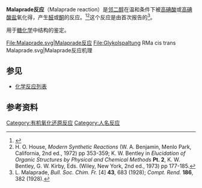 '''Malaprade反应'''（Malaprade reaction）是[[邻二醇|邻二醇]]在温和条件下被[[高碘酸|高碘酸]]或[[高碘酸盐|高碘酸盐]]氧化得，产生[[醛|醛]]或[[酮|酮]]的{{le|二醇裂解|Glycol cleavage}}反应。<ref>{{cite book|title= Comprehensive Organic Name Reactions and Reagents| chapter= 406. Malaprade Reaction (Malaprade Oxidation) |pages= 1807–1810 |doi= 10.1002/9780470638859.conrr406 |publisher= Wiley |year= 2010 }}</ref><ref>H. O. House, ''Modern Synthetic Reactions'' (W. A. Benjamin, Menlo Park, California, 2nd ed., 1972) pp 353-359; K. W. Bentley in ''Elucidation of Organic Structures by Physical and Chemical Methods'' '''Pt. 2''', K. W. Bentley, G. W. Kirby, Eds. (Wiley, New York, 2nd ed., 1973) pp 177-185.</ref>这个反应是由{{link-fr|Léon Malaprade}}首次报告的<ref>L. Malaprade, ''Bull. Soc. Chim. Fr.'' [4] '''43''', 683 (1928); ''Compt. Rend.'' '''186''', 382 (1928).</ref>。

用于[[糖化学|糖化学]]中结构的鉴定。

<gallery widths="300" heights="300" style="text-align:center" styles="text-align:center">
File:Malaprade.svg|Malaprade反应
File:Glykolspaltung RMa cis trans Malaprade.svg|Malaprade反应机理
</gallery>

== 参见 ==
*[[化学反应列表|化学反应列表]]

== 参考资料 ==
{{reflist}}

[[Category:有机氧化还原反应|Category:有机氧化还原反应]]
[[Category:人名反应|Category:人名反应]]